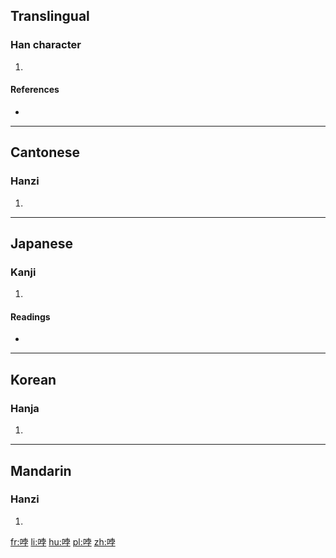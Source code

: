 ==Translingual==

===Han character===
{{Han char|rn=30|rad=口|as=07|sn=10|four=6404<sub>7</sub>|canj=口十月木 (RJBD)|ids=⿰[[口]][[孛]]}}

# {{defn|Han|sort=口07}}

====References====
* {{Han ref|kx=0190.310|dkj=03664|dj=0410.120|hdz=10626.060|uh=54F1|ud=21745|bh=D0FE|bd=53502}}

----

==Cantonese==

===Hanzi===
{{yue-hanzi|jyut=|y=but6}}

# {{defn|lang=yue|sort=口07}}

----

==Japanese==

===Kanji===
{{ja-kanji|grade=|rs=口07}}

# {{defn|lang=ja|sort=口07}}

====Readings====
* {{ja-readings|on=[[ほつ]] (hotsu), [[ほち]] (hochi), [[はい]] (hai), [[へ]] (he)|kun=[[こえ]] (koe), [[みだれる]] (midareru)}}

----

==Korean==

===Hanja===
{{ko-hanja|hangeul=발|rv=bal|mr=pal}}

# {{defn|lang=ko|sort=口07}}

----

==Mandarin==

===Hanzi===
{{cmn-hanzi|pin=[[bō]] ([[bo1]])|wg=po<sup>1</sup>}}

# {{defn|lang=cmn|sort=口07}}

[[fr:哱]]
[[li:哱]]
[[hu:哱]]
[[pl:哱]]
[[zh:哱]]